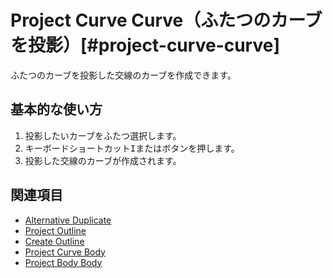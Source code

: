 
# Project Curve Curve（ふたつのカーブを投影）[#project-curve-curve]

<Reference shortcut="I" command="Project Curve Curve" button="コマンドバー右" />

ふたつのカーブを投影した交線のカーブを作成できます。

## 基本的な使い方

1. 投影したいカーブをふたつ選択します。
2. キーボードショートカット<kbd>I</kbd>またはボタンを押します。
3. 投影した交線のカーブが作成されます。

## 関連項目
- [Alternative Duplicate](./alternative-duplicate)
- [Project Outline](./project-outline)
- [Create Outline](./create-outline)
- [Project Curve Body](./project-curve-body)
- [Project Body Body](./project-body-body)
